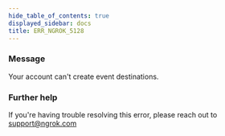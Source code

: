 ```yaml
---
hide_table_of_contents: true
displayed_sidebar: docs
title: ERR_NGROK_5128
---
```


### Message

Your account can't create event destinations.

<ErrorDetails />

### Further help

If you're having trouble resolving this error, please reach out to [support@ngrok.com](mailto:support@ngrok.com?subject=Help%20with%20ERR_NGROK_5128)
